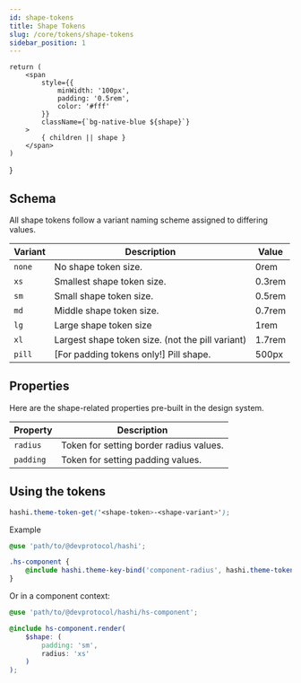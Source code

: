 ```yaml
---
id: shape-tokens
title: Shape Tokens
slug: /core/tokens/shape-tokens
sidebar_position: 1
---
```


    return (
        <span
            style={{
                minWidth: '100px',
                padding: '0.5rem',
                color: '#fff'
            }}
            className={`bg-native-blue ${shape}`}
        >
            { children || shape }
        </span>
    )
}

## Schema
All shape tokens follow a variant naming scheme assigned to differing values.

| Variant | Description | Value |
|---|---|---|
| `none` | No shape token size. | <ShapePreview shape="radius-none">0rem</ShapePreview> |
| `xs` | Smallest shape token size. | <ShapePreview shape="radius-xs">0.3rem</ShapePreview> |
| `sm` | Small shape token size. | <ShapePreview shape="radius-sm">0.5rem</ShapePreview> |
| `md` | Middle shape token size. | <ShapePreview shape="radius-md">0.7rem</ShapePreview> |
| `lg` | Large shape token size | <ShapePreview shape="radius-lg">1rem</ShapePreview> |
| `xl` | Largest shape token size. (not the pill variant) | <ShapePreview shape="radius-xl">1.7rem</ShapePreview> |
| `pill` | [For padding tokens only!] Pill shape. | <ShapePreview shape="radius-pill">500px</ShapePreview> |

## Properties
Here are the shape-related properties pre-built in the design system.

| Property | Description |
|---|---|
| `radius` | Token for setting border radius values. |
| `padding` | Token for setting padding values. |

## Using the tokens
```scss
hashi.theme-token-get('<shape-token>-<shape-variant>');
```
Example
```scss
@use 'path/to/@devprotocol/hashi';

.hs-component {
    @include hashi.theme-key-bind('component-radius', hashi.theme-token-get('radius-md'));
}
```
Or in a component context:
```scss
@use 'path/to/@devprotocol/hashi/hs-component';

@include hs-component.render(
    $shape: (
        padding: 'sm',
        radius: 'xs'
    )
);
```
